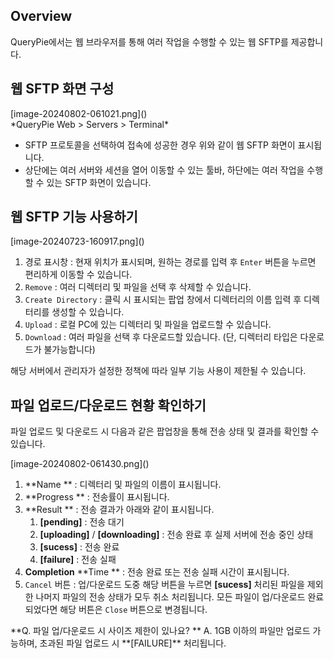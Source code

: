 
## Overview
QueryPie에서는 웹 브라우저를 통해 여러 작업을 수행할 수 있는 웹 SFTP를 제공합니다.



## 웹 SFTP 화면 구성
<p align="center">
<div>[image-20240802-061021.png]()</div>
*QueryPie Web &gt; Servers &gt; Terminal*
</p>

* SFTP 프로토콜을 선택하여 접속에 성공한 경우 위와 같이 웹 SFTP 화면이 표시됩니다. 
* 상단에는 여러 서버와 세션을 열어 이동할 수 있는 툴바, 하단에는 여러 작업을 수행할 수 있는 SFTP 화면이 있습니다. 



## 웹 SFTP 기능 사용하기
<p align="center">
<div>[image-20240723-160917.png]()</div>
</p>

1. 경로 표시창 : 현재 위치가 표시되며, 원하는 경로를 입력 후 `Enter` 버튼을 누르면 편리하게 이동할 수 있습니다.
2. `Remove` : 여러 디렉터리 및 파일을 선택 후 삭제할 수 있습니다. 
3. `Create Directory` : 클릭 시 표시되는 팝업 창에서 디렉터리의 이름 입력 후 디렉터리를 생성할 수 있습니다. 
4. `Upload` : 로컬 PC에 있는 디렉터리 및 파일을 업로드할 수 있습니다. 
5. `Download` : 여러 파일을 선택 후 다운로드할 있습니다. (단, 디렉터리 타입은 다운로드가 불가능합니다)

<Callout type="info">
해당 서버에서 관리자가 설정한 정책에 따라 일부 기능 사용이 제한될 수 있습니다. 
</Callout>



## 파일 업로드/다운로드 현황 확인하기
파일 업로드 및 다운로드 시 다음과 같은 팝업창을 통해 전송 상태 및 결과를 확인할 수 있습니다.

<p align="center">
<div>[image-20240802-061430.png]()</div>
</p>

1.  **Name ** : 디렉터리 및 파일의 이름이 표시됩니다. 
2.  **Progress ** : 전송률이 표시됩니다. 
3.  **Result ** : 전송 결과가 아래와 같이 표시됩니다. 
    1. **[pending]** : 전송 대기
    2. **[uploading]** / **[downloading]** : 전송 완료 후 실제 서버에 전송 중인 상태
    3. **[sucess]** : 전송 완료
    4. **[failure]** : 전송 실패 
4.  **Completion**   **Time ** : 전송 완료 또는 전송 실패 시간이 표시됩니다. 
5. `Cancel` 버튼 : 업/다운로드 도중 해당 버튼을 누르면 **[sucess]** 처리된 파일을 제외한 나머지 파일의 전송 상태가 모두 취소 처리됩니다. 모든 파일이 업/다운로드 완료되었다면 해당 버튼은 `Close` 버튼으로 변경됩니다. 

<Callout type="info">
 **Q. 파일 업/다운로드 시 사이즈 제한이 있나요? ** 
A. 1GB 이하의 파일만 업로드 가능하며, 초과된 파일 업로드 시 **[FAILURE]** 처리됩니다.
</Callout>
